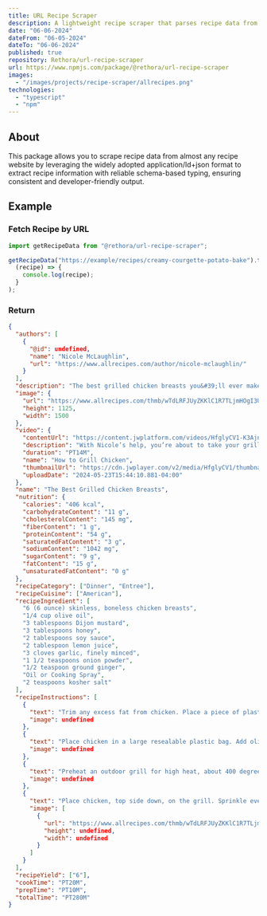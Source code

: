 ```yaml
---
title: URL Recipe Scraper
description: A lightweight recipe scraper that parses recipe data from many popular recipe websites that use application ld json format by url or html
date: "06-06-2024"
dateFrom: "06-05-2024"
dateTo: "06-06-2024"
published: true
repository: Rethora/url-recipe-scraper
url: https://www.npmjs.com/package/@rethora/url-recipe-scraper
images:
  - "/images/projects/recipe-scraper/allrecipes.png"
technologies:
  - "typescript"
  - "npm"
---
```


## About

This package allows you to scrape recipe data from almost any recipe website by leveraging the widely adopted application/ld+json format to extract recipe information with reliable schema-based typing, ensuring consistent and developer-friendly output.

## Example

### Fetch Recipe by URL

```javascript
import getRecipeData from "@rethora/url-recipe-scraper";

getRecipeData("https://example/recipes/creamy-courgette-potato-bake").then(
  (recipe) => {
    console.log(recipe);
  }
);
```

### Return

```json
{
  "authors": [
    {
      "@id": undefined,
      "name": "Nicole McLaughlin",
      "url": "https://www.allrecipes.com/author/nicole-mclaughlin/"
    }
  ],
  "description": "The best grilled chicken breasts you&#39;ll ever make begin with a basic marinade and end with the best technique for perfect cooking, complete with beautifully-executed grill marks.",
  "image": {
    "url": "https://www.allrecipes.com/thmb/wTdLRFJUyZKKlC1R7TLjmHOgI3U=/1500x0/filters:no_upscale():max_bytes(150000):strip_icc()/8648903_The-Perfect-Grilled-Chicken-Breasts_Dotdash-Meredith-Food-Studios_4x3-64f4be142d564b6f839339a16b6f59a2.jpg",
    "height": 1125,
    "width": 1500
  },
  "video": {
    "contentUrl": "https://content.jwplatform.com/videos/HfglyCV1-K3AjnAEN.mp4",
    "description": "With Nicole’s help, you’re about to take your grilled dinner to an entirely different level. In this video, Nicole shows you the best ways to prepare and grill boneless-skinless chicken breasts. For the juiciest and tastiest chicken breasts, it all comes down to the marinade. Using her combination of salty, sweet, acidic, fatty, and seasoned ingredients to marinate the chicken, the results speak for themselves once you take the flavorful chicken breasts off of the grill.",
    "duration": "PT14M",
    "name": "How to Grill Chicken",
    "thumbnailUrl": "https://cdn.jwplayer.com/v2/media/HfglyCV1/thumbnails/GQ33b2R7.jpg",
    "uploadDate": "2024-05-23T15:44:10.881-04:00"
  },
  "name": "The Best Grilled Chicken Breasts",
  "nutrition": {
    "calories": "406 kcal",
    "carbohydrateContent": "11 g",
    "cholesterolContent": "145 mg",
    "fiberContent": "1 g",
    "proteinContent": "54 g",
    "saturatedFatContent": "3 g",
    "sodiumContent": "1042 mg",
    "sugarContent": "9 g",
    "fatContent": "15 g",
    "unsaturatedFatContent": "0 g"
  },
  "recipeCategory": ["Dinner", "Entree"],
  "recipeCuisine": ["American"],
  "recipeIngredient": [
    "6 (6 ounce) skinless, boneless chicken breasts",
    "1/4 cup olive oil",
    "3 tablespoons Dijon mustard",
    "3 tablespoons honey",
    "2 tablespoons soy sauce",
    "2 tablespoon lemon juice",
    "3 cloves garlic, finely minced",
    "1 1/2 teaspoons onion powder",
    "1/2 teaspoon ground ginger",
    "Oil or Cooking Spray",
    "2 teaspoons kosher salt"
  ],
  "recipeInstructions": [
    {
      "text": "Trim any excess fat from chicken. Place a piece of plastic or parchment on top of each chicken breast on a solid, level surface, and pound the thick end of chicken to flatten to an even thickness.",
      "image": undefined
    },
    {
      "text": "Place chicken in a large resealable plastic bag. Add olive oil, Dijon, honey, soy sauce, lemon juice, garlic, onion powder, and ginger to the bag.  Press any excess air out of the bag and seal the bag tightly. Massage chicken around in the bag until marinade is fully incorporated and chicken is well coated. Refrigerate for at least 4 hours or overnight, turning the bag occasionally.",
      "image": undefined
    },
    {
      "text": "Preheat an outdoor grill for high heat, about 400 degrees F (200 degrees C). Brush the grill grates with oil or coat with cooking spray.",
      "image": undefined
    },
    {
      "text": "Place chicken, top side down, on the grill. Sprinkle evenly with salt. Cook, undisturbed, until chicken easily releases from the grill and has dark brown grill marks, about 3 minutes. Reduce heat to 350 degrees F (175 degrees C) or medium heat, then flip and cook an additional 5 to 7 minutes or until chicken has reached an internal temperature of 165 degrees F (73 degrees C). Remove from heat and let stand 5 to 10 minutes before serving.",
      "image": [
        {
          "url": "https://www.allrecipes.com/thmb/wTdLRFJUyZKKlC1R7TLjmHOgI3U=/1500x0/filters:no_upscale():max_bytes(150000):strip_icc()/8648903_The-Perfect-Grilled-Chicken-Breasts_Dotdash-Meredith-Food-Studios_4x3-64f4be142d564b6f839339a16b6f59a2.jpg",
          "height": undefined,
          "width": undefined
        }
      ]
    }
  ],
  "recipeYield": ["6"],
  "cookTime": "PT20M",
  "prepTime": "PT10M",
  "totalTime": "PT280M"
}
```

